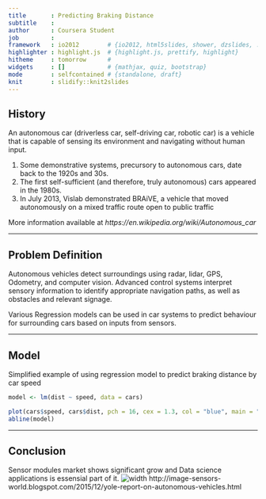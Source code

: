```yaml
---
title       : Predicting Braking Distance
subtitle    : 
author      : Coursera Student
job         : 
framework   : io2012        # {io2012, html5slides, shower, dzslides, ...}
highlighter : highlight.js  # {highlight.js, prettify, highlight}
hitheme     : tomorrow      # 
widgets     : []            # {mathjax, quiz, bootstrap}
mode        : selfcontained # {standalone, draft}
knit        : slidify::knit2slides
---
```


## History
An autonomous car (driverless car, self-driving car, robotic car) is a vehicle that is capable of sensing its environment and navigating without human input.

1. Some demonstrative systems, precursory to autonomous cars, date back to the 1920s and 30s.
2. The first self-sufficient (and therefore, truly autonomous) cars appeared in the 1980s.
3. In July 2013, Vislab demonstrated BRAiVE, a vehicle that moved autonomously on a mixed traffic route open to public traffic

More information available at _https://en.wikipedia.org/wiki/Autonomous_car_

---

## Problem Definition
Autonomous vehicles detect surroundings using radar, lidar, GPS, Odometry, and computer vision. Advanced control systems interpret sensory information to identify appropriate navigation paths, as well as obstacles and relevant signage.

Various Regression models can be used in car systems to predict behaviour for surrounding cars based on inputs from sensors.

--- 

## Model
Simplified example of using regression model to predict braking distance by car speed
```r
model <- lm(dist ~ speed, data = cars)
```
```r
plot(cars$speed, cars$dist, pch = 16, cex = 1.3, col = "blue", main = "Braking Distance by Speed", xlab = "Speed (mph)", ylab = "Braking distance (ft)")
abline(model)
```

---

## Conclusion
Sensor modules market shows significant grow and Data science applications is essensial part of it.
![width](1.jpg)
http://image-sensors-world.blogspot.com/2015/12/yole-report-on-autonomous-vehicles.html

